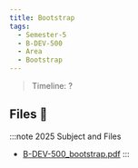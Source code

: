 ```yaml
---
title: Bootstrap
tags:
  - Semester-5
  - B-DEV-500
  - Area
  - Bootstrap
---
```

> Timeline: ?


## Files 📂

:::note 2025 Subject and Files
- [B-DEV-500_bootstrap.pdf](https://github.com/Studio-17/Epitech-Subjects/raw/main/Semester-5/B-DEV-500/Area/Bootstrap/B-DEV-500_bootstrap.pdf)
:::

